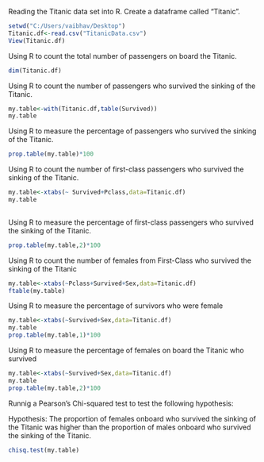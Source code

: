 Reading the Titanic data set into R.  Create a dataframe called "Titanic". 
```{r}
setwd("C:/Users/vaibhav/Desktop")
Titanic.df<-read.csv("TitanicData.csv")
View(Titanic.df)
```
Using R to count the total number of passengers on board the Titanic.
```{r}
dim(Titanic.df)
```
Using R to count the number of passengers who survived the sinking of the Titanic.
```{r}
my.table<-with(Titanic.df,table(Survived))
my.table
```
Using R to measure the percentage of passengers who survived the sinking of the Titanic.
```{r}
prop.table(my.table)*100
```
Using R to count the number of first-class passengers who survived the sinking of the Titanic.
```{r}
my.table<-xtabs(~ Survived+Pclass,data=Titanic.df)
my.table
        
```
Using R to measure the percentage of first-class passengers who survived the sinking of the Titanic. 
```{r}
prop.table(my.table,2)*100
```
Using R to count the number of females from First-Class who survived the sinking of the Titanic
```{r}
my.table<-xtabs(~Pclass+Survived+Sex,data=Titanic.df)
ftable(my.table)
```
Using R to measure the percentage of survivors who were female
```{r}
my.table<-xtabs(~Survived+Sex,data=Titanic.df)
my.table
prop.table(my.table,1)*100
```
Using R to measure the percentage of females on board the Titanic who survived
```{r}
my.table<-xtabs(~Survived+Sex,data=Titanic.df)
my.table
prop.table(my.table,2)*100
```
Runnig a Pearson's Chi-squared test to test the following hypothesis:

Hypothesis:  The proportion of females onboard who survived the sinking of the Titanic was higher than the proportion of males onboard who survived the sinking of the Titanic.

```{r}
chisq.test(my.table)

```

